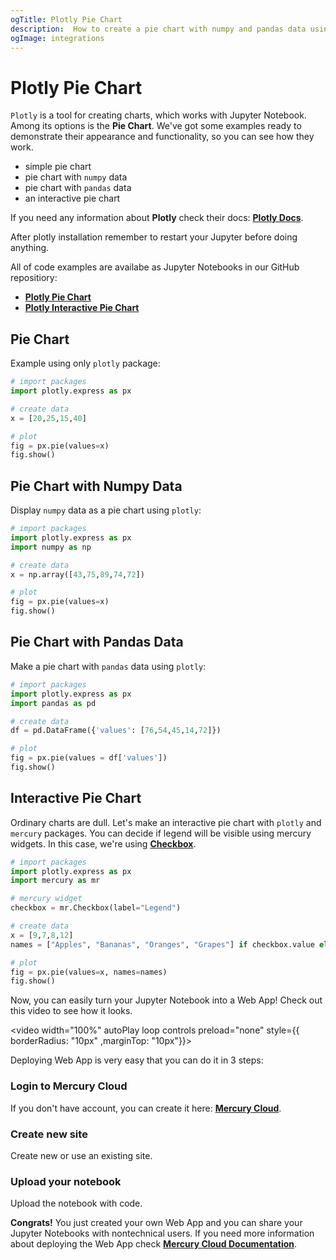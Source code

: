 ```yaml
---
ogTitle: Plotly Pie Chart 
description:  How to create a pie chart with numpy and pandas data using the plotly (Python package) in Jupyter Notebook.
ogImage: integrations
---
```



# Plotly Pie Chart

`Plotly` is a tool for creating charts, which works with Jupyter Notebook. Among its options is the **Pie Chart**. We've got some examples ready to demonstrate their appearance and functionality, so you can see how they work.

- simple pie chart  
- pie chart with `numpy` data
- pie chart with `pandas` data
- an interactive pie chart 

If you need any information about **Plotly** check their docs: [**Plotly Docs**](https://plotly.com/python/).

<Callout type="info">
  After plotly installation remember to restart your Jupyter before doing anything.
</Callout>

All of code examples are availabe as Jupyter Notebooks in our GitHub repositiory:
- [**Plotly Pie Chart**](https://github.com/mljar/mercury-integrations/blob/main/visualizations/plotly/plotly-pie-chart.ipynb)
- [**Plotly Interactive Pie Chart**](https://github.com/mljar/mercury-integrations/blob/main/visualizations/plotly/plotly-interactive-pie-chart.ipynb)

## Pie Chart 

Example using only `plotly` package:

```python 
# import packages 
import plotly.express as px 

# create data 
x = [20,25,15,40]

# plot 
fig = px.pie(values=x)
fig.show()
```

<Screenshot src={simplechartPng} alt="Simple plotly pie chart" />

## Pie Chart with Numpy Data

Display `numpy` data as a pie chart using `plotly`:

```python 
# import packages 
import plotly.express as px 
import numpy as np

# create data 
x = np.array([43,75,89,74,72])

# plot 
fig = px.pie(values=x)
fig.show()
```

<Screenshot src={numpychartPng} alt="Plotly pie chart with numpy data. " />

## Pie Chart with Pandas Data

Make a pie chart with `pandas` data using `plotly`:

```python
# import packages 
import plotly.express as px 
import pandas as pd 

# create data 
df = pd.DataFrame({'values': [76,54,45,14,72]})

# plot 
fig = px.pie(values = df['values'])
fig.show()
```

<Screenshot src={pandaschartPng} alt="Plotly pie chart with pandas data." />

## Interactive Pie Chart 

Ordinary charts are dull. Let's make an interactive pie chart with `plotly` and `mercury` packages. You can decide if legend will be visible using mercury widgets. In this case, we're using [**Checkbox**](https://runmercury.com/docs/input-widgets/checkbox/).

```python
# import packages
import plotly.express as px 
import mercury as mr
```

```python
# mercury widget
checkbox = mr.Checkbox(label="Legend")
```

```python
# create data 
x = [9,7,8,12]
names = ["Apples", "Bananas", "Oranges", "Grapes"] if checkbox.value else None

# plot
fig = px.pie(values=x, names=names)
fig.show()
```

Now, you can easily turn your Jupyter Notebook into a Web App! Check out this video to see how it looks.

<video width="100%" autoPlay loop controls preload="none" style={{ borderRadius: "10px" ,marginTop: "10px"}}>
  <source
    src="/images/integrations/plotly/pie-chart/plotly-mercury.mp4"
    type="video/mp4"
  />
</video>

Deploying Web App is very easy that you can do it in 3 steps:

<div className="steps-container">

### Login to Mercury Cloud

If you don't have account, you can create it here: [**Mercury Cloud**](https://cloud.runmercury.com/register).

### Create new site

Create new or use an existing site. 

### Upload your notebook

Upload the notebook with code.

</div>

**Congrats!** You just created your own Web App and you can share your Jupyter Notebooks with nontechnical users. If you need more information about deploying the Web App check [**Mercury Cloud Documentation**](https://runmercury.com/docs/cloud/).